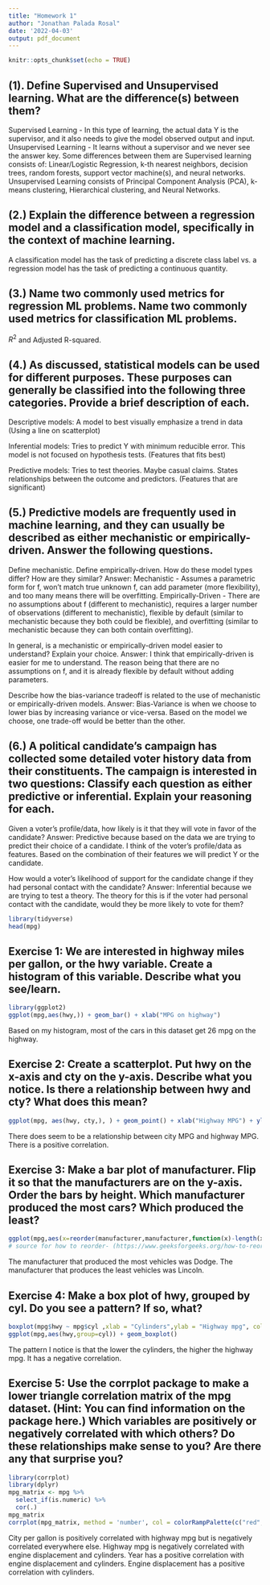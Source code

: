 ```yaml
---
title: "Homework 1"
author: "Jonathan Palada Rosal"
date: '2022-04-03'
output: pdf_document
---
```


```r
knitr::opts_chunk$set(echo = TRUE)
```

(1). Define Supervised and Unsupervised learning. What are the difference(s) between them?
-
Supervised Learning - In this type of learning, the actual data Y is the supervisor, and it also needs to give the model observed output and input.
Unsupervised Learning - It learns without a supervisor and we never see the answer key. 
Some differences between them are Supervised learning consists of: Linear/Logistic Regression, k-th nearest neighbors, decision trees, random forests, support vector machine(s), and neural networks. Unsupervised Learning consists of Principal Component Analysis (PCA), k-means clustering, Hierarchical clustering, and Neural Networks.

(2.) Explain the difference between a regression model and a classification model, specifically in the context of machine learning.
-
A classification model has the task of predicting a discrete class label vs. a regression model has the task of predicting a continuous quantity.

(3.) Name two commonly used metrics for regression ML problems. Name two commonly used metrics for classification ML problems.
-
$R^2$ and Adjusted R-squared.

(4.) As discussed, statistical models can be used for different purposes. These purposes can generally be classified into the following three categories. Provide a brief description of each.
-

Descriptive models: A model to best visually emphasize a trend in data (Using a line on scatterplot)

Inferential models: Tries to predict Y with minimum reducible error. This model is not focused on hypothesis tests. (Features that fits best)

Predictive models: Tries to test theories. Maybe casual claims. States relationships between the outcome and predictors. (Features that are significant)

(5.) Predictive models are frequently used in machine learning, and they can usually be described as either mechanistic or empirically-driven. Answer the following questions.
-

Define mechanistic. Define empirically-driven. How do these model types differ? How are they similar?
Answer: Mechanistic - Assumes a parametric form for f, won't match true unknown f, can add parameter (more flexibility), and too many means there will be overfitting.
Empirically-Driven - There are no assumptions about f (different to mechanistic), requires a larger number of observations (different to mechanistic), flexible by default (similar to mechanistic because they both could be flexible), and overfitting (similar to mechanistic because they can both contain overfitting).

In general, is a mechanistic or empirically-driven model easier to understand? Explain your choice.
Answer: I think that empirically-driven is easier for me to understand. The reason being that there are no assumptions on f, and it is already flexible by default without adding parameters.

Describe how the bias-variance tradeoff is related to the use of mechanistic or empirically-driven models.
Answer: Bias-Variance is when we choose to lower bias by increasing variance or vice-versa. Based on the model we choose, one trade-off would be better than the other. 

(6.) A political candidate’s campaign has collected some detailed voter history data from their constituents. The campaign is interested in two questions: Classify each question as either predictive or inferential. Explain your reasoning for each.
-

Given a voter’s profile/data, how likely is it that they will vote in favor of the candidate?
Answer: Predictive because based on the data we are trying to predict their choice of a candidate. I think of the voter's profile/data as features. Based on the combination of their features we will predict Y or the candidate.

How would a voter’s likelihood of support for the candidate change if they had personal contact with the candidate?
Answer: Inferential because we are trying to test a theory. The theory for this is if the voter had personal contact with the candidate, would they be more likely to vote for them?

```r
library(tidyverse)
head(mpg)
```

Exercise 1: We are interested in highway miles per gallon, or the hwy variable. Create a histogram of this variable. Describe what you see/learn.
-
```r
library(ggplot2)
ggplot(mpg,aes(hwy,)) + geom_bar() + xlab("MPG on highway")
```
Based on my histogram, most of the cars in this dataset get 26 mpg on the highway.

Exercise 2: Create a scatterplot. Put hwy on the x-axis and cty on the y-axis. Describe what you notice. Is there a relationship between hwy and cty? What does this mean?
-
```r
ggplot(mpg, aes(hwy, cty,), ) + geom_point() + xlab("Highway MPG") + ylab("City MPG")
```
There does seem to be a relationship between city MPG and highway MPG. There is a positive correlation. 

Exercise 3: Make a bar plot of manufacturer. Flip it so that the manufacturers are on the y-axis. Order the bars by height. Which manufacturer produced the most cars? Which produced the least?
-
```r
ggplot(mpg,aes(x=reorder(manufacturer,manufacturer,function(x)-length(x)),), horizontal = TRUE,) + geom_bar() + coord_flip() + xlab("Vehicles made")
# source for how to reorder- (https://www.geeksforgeeks.org/how-to-reorder-boxplots-in-r-with-ggplot2/#:~:text=To%20reorder%20the%20boxplot%20we%20will%20use%20reorder,to%20reorder%20them%20in%20increasing%20and%20decreasing%20order.)
```
The manufacturer that produced the most vehicles was Dodge. The manufacturer that produces the least vehicles was Lincoln.

Exercise 4: Make a box plot of hwy, grouped by cyl. Do you see a pattern? If so, what?
-
```r
boxplot(mpg$hwy ~ mpg$cyl ,xlab = "Cylinders",ylab = "Highway mpg", col=c("red","blue","purple","green"))
ggplot(mpg,aes(hwy,group=cyl)) + geom_boxplot()
```
The pattern I notice is that the lower the cylinders, the higher the highway mpg. It has a negative correlation.

Exercise 5: Use the corrplot package to make a lower triangle correlation matrix of the mpg dataset. (Hint: You can find information on the package here.) Which variables are positively or negatively correlated with which others? Do these relationships make sense to you? Are there any that surprise you?
-
```r
library(corrplot)
library(dplyr)
mpg_matrix <- mpg %>%
  select_if(is.numeric) %>%
  cor(.)
mpg_matrix
corrplot(mpg_matrix, method = 'number', col = colorRampPalette(c("red","blue","green"))(100), type = 'lower')
```
City per gallon is positively correlated with highway mpg but is negatively correlated everywhere else. Highway mpg is negatively correlated with engine displacement and cylinders. Year has a positive correlation with engine displacement and cylinders. Engine displacement has a positive correlation with cylinders.
